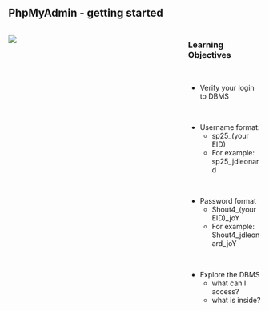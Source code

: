 <!-- # phpmyadmin - Getting Started -->

## PhpMyAdmin - getting started

:::: {.columns}
::: {.column width=70%}
[![](./assets/phpmyadmin-login.png)](https://cmsc-vcu.com/phpmyadmin/){target="_blank"}
:::
::: {.column width=30%}
### Learning Objectives
<p>&nbsp;</p>
* Verify your login to DBMS
<p>&nbsp;</p>
* Username format:
    - sp25_(your EID)
    - For example: sp25_jdleonard
<p>&nbsp;</p>
* Password format
    - Shout4_(your EID)_joY
    - For example: Shout4_jdleonard_joY
<p>&nbsp;</p>
* Explore the DBMS
    - what can I access?
    - what is inside?
:::
::::